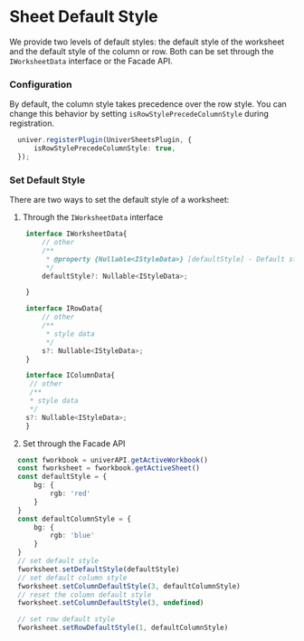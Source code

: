 
# Sheet Default Style

<BadgeGroup values={[UniverTypes.SHEET]} value={UniverTypes.SHEET} />

We provide two levels of default styles: the default style of the worksheet and the default style of the column or row.
Both can be set through the `IWorksheetData` interface or the Facade API.

### Configuration

By default, the column style takes precedence over the row style. You can change this behavior by setting `isRowStylePrecedeColumnStyle` during registration.


```typescript
  univer.registerPlugin(UniverSheetsPlugin, {
      isRowStylePrecedeColumnStyle: true,
  });
```

### Set Default Style
There are two ways to set the default style of a worksheet:
1. Through the `IWorksheetData` interface
```typescript
    interface IWorksheetData{
        // other
        /**
         * @property {Nullable<IStyleData>} [defaultStyle] - Default style data of Worksheet.
         */
        defaultStyle?: Nullable<IStyleData>;

    }

    interface IRowData{
        // other
        /**
         * style data
         */
        s?: Nullable<IStyleData>;
    }

    interface IColumnData{
     // other
     /**
     * style data
     */
    s?: Nullable<IStyleData>;
    }
```
2. Set through the Facade API

```typescript
  const fworkbook = univerAPI.getActiveWorkbook()
  const fworksheet = fworkbook.getActiveSheet()
  const defaultStyle = {
      bg: {
          rgb: 'red'
      }
  }
  const defaultColumnStyle = {
      bg: {
          rgb: 'blue'
      }
  }
  // set default style
  fworksheet.setDefaultStyle(defaultStyle)
  // set default column style
  fworksheet.setColumnDefaultStyle(3, defaultColumnStyle)
  // reset the column default style
  fworksheet.setColumnDefaultStyle(3, undefined)

  // set row default style
  fworksheet.setRowDefaultStyle(1, defaultColumnStyle)
```
